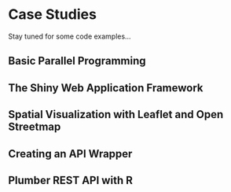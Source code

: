 # Case Studies

Stay tuned for some code examples... 

## Basic Parallel Programming

## The Shiny Web Application Framework

## Spatial Visualization with Leaflet and Open Streetmap

## Creating an API Wrapper

## Plumber REST API with R
